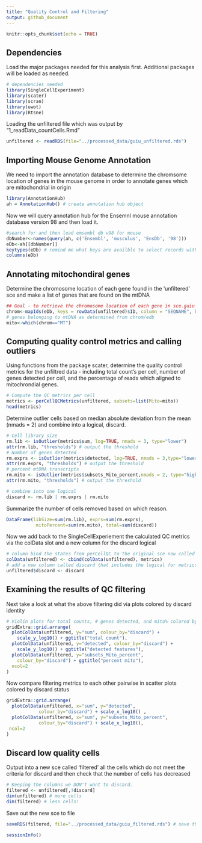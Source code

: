 ```yaml
---
title: "Quality Control and Filtering"
output: github_document
---
```

```r
knitr::opts_chunk$set(echo = TRUE)
```

## Dependencies

Load the major packages needed for this analysis first. Additional packages will be loaded as needed.

```r
# dependencies needed
library(SingleCellExperiment)
library(scater)
library(scran)
library(uwot)
library(Rtsne)
```

Loading the unfiltered file which was output by "1_readData_countCells.Rmd"
```r
unfiltered <- readRDS(file="../processed_data/guiu_unfiltered.rds")
```

## Importing Mouse Genome Annotation

We need to import the annotation database to determine the chromsome location of genes in the mouse genome in order to annotate genes which are mitochondrial in origin

```r
library(AnnotationHub) 
ah = AnnotationHub() # create annotation hub object
```

Now we will query annotation hub for the Ensemnl mouse annotation database version 98 and then load it. 
```r
#search for and then load emsembl db v98 for mouse
dbNumber<-names(query(ah, c('Ensembl', 'musculus', 'EnsDb', '98')))
eDb<-ah[[dbNumber]] 
keytypes(eDb) # remind me what keys are availble to select records with
columns(eDb)
```

## Annotating mitochondiral genes

Determine the chromosome location of each gene found in the 'unfiltered' sce and make a list of genes that are found on the mtDNA
```r
## Goal - to retrieve the chromosome location of each gene in sce.guiu to see if it is mtDNA
chrom<-mapIds(eDb, keys = rowData(unfiltered)$ID, column = "SEQNAME", keytype = "GENEID")
# genes belonging to mtDNA as determined from chrom/edb
mito<-which(chrom=="MT")
```


## Computing quality control metrics and calling outliers

Using functions from the package scater, determine the quality control metrics for the unfiltred data - including total count's per cell, number of genes detected per cell, and the percentage of reads which aligned to mitochrondial genes.
```r
# Compute the QC metrics per cell
metrics <- perCellQCMetrics(unfiltered, subsets=list(Mito=mito))
head(metrics)
```

Determine outlier cells based on median absolute deviation from the mean (nmads = 2) and combine into a logical, discard.
```r
# Cell library size
rm.lib <- isOutlier(metrics$sum, log=TRUE, nmads = 3, type="lower")
attr(rm.lib, "thresholds") # output the threshold
# Number of genes detected
rm.exprs <- isOutlier(metrics$detected, log=TRUE, nmads = 3,type="lower")
attr(rm.exprs, "thresholds") # output the threshold
# percent mtDNA transcripts
rm.mito <- isOutlier(metrics$subsets_Mito_percent,nmads = 2, type="higher")
attr(rm.mito, "thresholds") # output the threshold

# combine into one logical
discard <- rm.lib | rm.exprs | rm.mito
```

Summarize the number of cells removed based on which reason.
```r
DataFrame(libSize=sum(rm.lib), exprs=sum(rm.exprs),
           mitoPercent=sum(rm.mito), total=sum(discard))
```

Now we add back to the SingleCellExperiement the calculated QC metrics via the colData slot and a new column for the discard logical
```r
# column bind the states from perCellQC to the original sce now called unfiltered
colData(unfiltered) <- cbind(colData(unfiltered), metrics)
# add a new column called discard that includes the logical for metrics.mito
unfiltered$discard <- discard
```

## Examining the results of QC filtering

Next take a look at what the above filtering did via plots colored by discard identity

```r
# Violin plots for total counts, # genes detected, and mito% colored by discard status
gridExtra::grid.arrange(
  plotColData(unfiltered, y="sum", colour_by="discard") +
    scale_y_log10() + ggtitle("total count"),
  plotColData(unfiltered, y="detected", colour_by="discard") +
    scale_y_log10() + ggtitle("detected features"),
  plotColData(unfiltered, y="subsets_Mito_percent",
    colour_by="discard") + ggtitle("percent mito"),
  ncol=2
)
```
Now compare filtering metrics to each other pairwise in scatter plots colored by discard status

```r

gridExtra::grid.arrange(
  plotColData(unfiltered, x="sum", y="detected",
            colour_by="discard") + scale_x_log10() ,
  plotColData(unfiltered, x="sum", y="subsets_Mito_percent",
            colour_by="discard") + scale_x_log10(),
 ncol=2 
)
```

## Discard low quality cells

Output into a new sce called 'filtered' all the cells which do not meet the criteria for discard and then check that the number of cells has decreased

```r
# Keeping the columns we DON'T want to discard.
filtered <- unfiltered[,!discard]
dim(unfiltered) # more cells
dim(filtered) # less cells!
```

Save out the new sce to file

```r

saveRDS(filtered, file="../processed_data/guiu_filtered.rds") # save the sce post QC
```


```r
sessionInfo()
```
